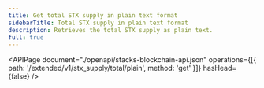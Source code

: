 ```yaml
---
title: Get total STX supply in plain text format
sidebarTitle: Total STX supply in plain text format
description: Retrieves the total STX supply as plain text.
full: true
---
```


<APIPage
  document="./openapi/stacks-blockchain-api.json"
  operations={[{ path: '/extended/v1/stx_supply/total/plain', method: 'get' }]}
  hasHead={false}
/>
